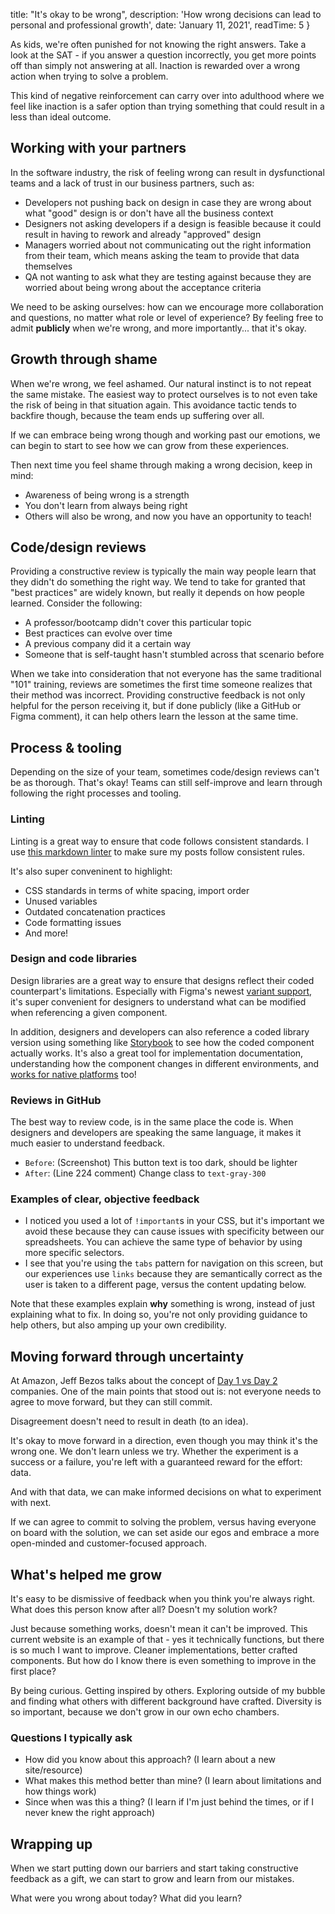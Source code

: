 
  title: "It's okay to be wrong",
  description:
    'How wrong decisions can lead to personal and professional growth',
  date: 'January 11, 2021',
  readTime: 5
}


As kids, we're often punished for not knowing the right answers. Take a look at the SAT - if you answer a question incorrectly, you get more points off than simply not answering at all. Inaction is rewarded over a wrong action when trying to solve a problem.

This kind of negative reinforcement can carry over into adulthood where we feel like inaction is a safer option than trying something that could result in a less than ideal outcome.

## Working with your partners

In the software industry, the risk of feeling wrong can result in dysfunctional teams and a lack of trust in our business partners, such as:

- Developers not pushing back on design in case they are wrong about what "good" design is or don't have all the business context
- Designers not asking developers if a design is feasible because it could result in having to rework and already "approved" design
- Managers worried about not communicating out the right information from their team, which means asking the team to provide that data themselves
- QA not wanting to ask what they are testing against because they are worried about being wrong about the acceptance criteria

We need to be asking ourselves: how can we encourage more collaboration and questions, no matter what role or level of experience? By feeling free to admit **publicly** when we're wrong, and more importantly... that it's okay.

## Growth through shame

When we're wrong, we feel ashamed. Our natural instinct is to not repeat the same mistake. The easiest way to protect ourselves is to not even take the risk of being in that situation again. This avoidance tactic tends to backfire though, because the team ends up suffering over all.

If we can embrace being wrong though and working past our emotions, we can begin to start to see how we can grow from these experiences.

Then next time you feel shame through making a wrong decision, keep in mind:

- Awareness of being wrong is a strength
- You don't learn from always being right
- Others will also be wrong, and now you have an opportunity to teach!

## Code/design reviews

Providing a constructive review is typically the main way people learn that they didn't do something the right way. We tend to take for granted that "best practices" are widely known, but really it depends on how people learned. Consider the following:

- A professor/bootcamp didn't cover this particular topic
- Best practices can evolve over time
- A previous company did it a certain way
- Someone that is self-taught hasn't stumbled across that scenario before

When we take into consideration that not everyone has the same traditional "101" training, reviews are sometimes the first time someone realizes that their method was incorrect. Providing constructive feedback is not only helpful for the person receiving it, but if done publicly (like a GitHub or Figma comment), it can help others learn the lesson at the same time.

## Process & tooling

Depending on the size of your team, sometimes code/design reviews can't be as thorough. That's okay! Teams can still self-improve and learn through following the right processes and tooling.

### Linting

Linting is a great way to ensure that code follows consistent standards. I use [this markdown linter](https://github.com/DavidAnson/vscode-markdownlint) to make sure my posts follow consistent rules.

It's also super conveninent to highlight:

- CSS standards in terms of white spacing, import order
- Unused variables
- Outdated concatenation practices
- Code formatting issues
- And more!

### Design and code libraries

Design libraries are a great way to ensure that designs reflect their coded counterpart's limitations. Especially with Figma's newest [variant support](https://www.figma.com/best-practices/creating-and-organizing-variants/), it's super convenient for designers to understand what can be modified when referencing a given component.

In addition, designers and developers can also reference a coded library version using something like [Storybook](https://storybook.js.org/) to see how the coded component actually works. It's also a great tool for implementation documentation, understanding how the component changes in different environments, and [works for native platforms](https://medium.com/@vasikarla.raj/storybook-for-native-d772654c7133) too!

### Reviews in GitHub

The best way to review code, is in the same place the code is. When designers and developers are speaking the same language, it makes it much easier to understand feedback.

- `Before`: (Screenshot) This button text is too dark, should be lighter
- `After`: (Line 224 comment) Change class to `text-gray-300`

### Examples of clear, objective feedback

- I noticed you used a lot of `!important`s in your CSS, but it's important we avoid these because they can cause issues with specificity between our spreadsheets. You can achieve the same type of behavior by using more specific selectors.
- I see that you're using the `tabs` pattern for navigation on this screen, but our experiences use `links` because they are semantically correct as the user is taken to a different page, versus the content updating below.

Note that these examples explain **why** something is wrong, instead of just explaining what to fix. In doing so, you're not only providing guidance to help others, but also amping up your own credibility.

## Moving forward through uncertainty

At Amazon, Jeff Bezos talks about the concept of [Day 1 vs Day 2](https://www.aboutamazon.com/news/company-news/2016-letter-to-shareholders) companies. One of the main points that stood out is: not everyone needs to agree to move forward, but they can still commit.

Disagreement doesn't need to result in death (to an idea).

It's okay to move forward in a direction, even though you may think it's the wrong one. We don't learn unless we try. Whether the experiment is a success or a failure, you're left with a guaranteed reward for the effort: data.

And with that data, we can make informed decisions on what to experiment with next.

If we can agree to commit to solving the problem, versus having everyone on board with the solution, we can set aside our egos and embrace a more open-minded and customer-focused approach.

## What's helped me grow

It's easy to be dismissive of feedback when you think you're always right. What does this person know after all? Doesn't my solution work?

Just because something works, doesn't mean it can't be improved. This current website is an example of that - yes it technically functions, but there is so much I want to improve. Cleaner implementations, better crafted components. But how do I know there is even something to improve in the first place?

By being curious. Getting inspired by others. Exploring outside of my bubble and finding what others with different background have crafted. Diversity is so important, because we don't grow in our own echo chambers.

### Questions I typically ask

- How did you know about this approach? (I learn about a new site/resource)
- What makes this method better than mine? (I learn about limitations and how things work)
- Since when was this a thing? (I learn if I'm just behind the times, or if I never knew the right approach)

## Wrapping up

When we start putting down our barriers and start taking constructive feedback as a gift, we can start to grow and learn from our mistakes.

What were you wrong about today? What did you learn?
